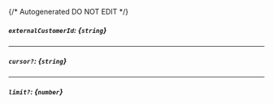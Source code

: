 {/* Autogenerated DO NOT EDIT  */}
##### `externalCustomerId`: *{`string`}*

---
##### `cursor?`: *{`string`}*

---
##### `limit?`: *{`number`}*


